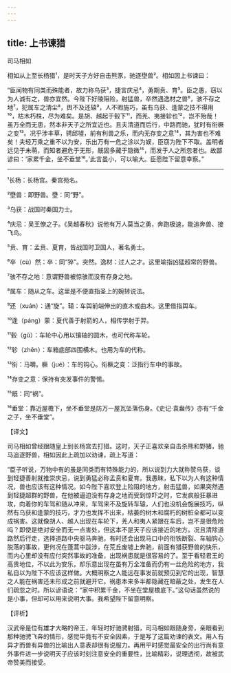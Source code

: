 ```yaml
---
---
---
```

title: 上书谏猎
---




司马相如

相如从上至长杨猎¹，是时天子方好自击熊豕，驰逐壄兽²。相如因上书谏曰：

“臣闻物有同类而殊能者，故力称乌获³，捷言庆忌⁴，勇期贲、育⁵。臣之愚，窃以为人诚有之，兽亦宜然。今陛下好陵阻险，射猛兽，卒然遇逸材之兽⁶，骇不存之地⁷，犯属车之清尘⁸，舆不及还辕⁹，人不暇施巧，虽有乌获、逢蒙之技不得用¹⁰，枯木朽株，尽为难矣。是胡、越起于毂下¹¹，而羌、夷接轸也¹²，岂不殆哉！虽万全而无患，然本非天子之所宜近也。且夫清道而后行，中路而驰，犹时有衔橛之变¹³。况乎涉丰草，骋邱墟，前有利兽之乐，而内无存变之意¹⁴，其为害也不难矣！夫轻万乘之重不以为安，乐出万有一危之涂以为娱，臣窃为陛下不取。盖明者远见于未萌，而知者避危于无形，旤固多藏于隐微¹⁵，而发于人之所忽者也。故鄙谚曰：‘家累千金，坐不垂堂¹⁶。’此言虽小，可以喻大。臣愿陛下留意幸察。”



***



¹长杨：长杨宫。秦宫苑名。

²壄兽：即野兽。壄：同“野”。

³乌获：战国时秦国力士。

⁴庆忌：吴王僚之子。《吴越春秋》说他有万人莫当之勇，奔跑极速，能追奔兽、接飞鸟。

⁵贲、育：孟贲、夏育，皆战国时卫国人，著名勇士。

⁶卒（cù）然：卒：同“猝”。突然。逸材：过人之才。这里喻指凶猛超常的野兽。

⁷骇不存之地：意谓野兽被惊骇而没有存身之地。

⁸属车：随从之车。这里是不便直指圣上的婉转说法。

⁹还（xuán）：通“旋”。辕：车舆前端伸出的直木或曲木。这里借指舆车。

¹⁰逢（páng）蒙：夏代善于射箭的人，相传学射于羿。

¹¹毂（gǔ）：车轮中心用以镶轴的圆木，也可代称车轮。

¹²轸（zhěn）：车箱底部四围横木。也用为车的代称。

¹³衔：马嚼。橛（jué）：车的钩心。衔橛之变：泛指行车中的事故。

¹⁴存变之意：保持有突发事件的警惕。

¹⁵旤：同“祸”。

¹⁶垂堂：靠近屋檐下，坐不垂堂是防万一屋瓦坠落伤身。《史记·袁盎传》亦有“千金之子，坐不垂堂”。

【译文】

司马相如曾经跟随皇上到长杨宫去打猎。这时，天子正喜欢亲自击杀熊和野猪，驰马追逐野兽，相如因此上疏加以劝谏，疏上写道：

“臣子听说，万物中有的虽是同类而有特殊能力的，所以说到力大就称赞乌获，谈到轻捷善射就推崇庆忌，说到勇猛必称孟贲和夏育。我愚昧，私下以为人有这种情况，兽也应该有这种情况。如今陛下喜欢登上险阻的地方，射击猛兽，如果突然遇到轻捷超群的野兽，在他被逼迫没有存身之地而受到惊吓之时，它发疯般狂暴进攻，向着你的车驾和随从冲来，车驾来不及旋转车辕，人们也没机会施展技巧，纵然有乌获和逢蒙的技巧，才力也发挥不出来，枯萎的树木和腐朽的树桩全都可以变成祸害。这就像胡人、越人出现在车轮下，羌人和夷人紧跟在车后，岂不是很危险吗？即使是绝对安全而无一点害处，但这本不是天子应该接近的地方。况且清除道路然后行走，选择道路中央驱马奔驰，有时还会出现马口中的衔铁断裂、车轴钩心脱落的事故，更何况在蓬蒿中跋涉，在荒丘废墟上奔驰，前面有猎获野兽的快乐，而内心里却没有应付突然事故的准备，出现祸患就是很容易的了。至于看轻君王的高贵地位，不以此为安乐，却乐意出现在虽有万全准备而仍有一丝危险的地方，我私自以为陛下不应该这样做。大概明察之人能远在事发前就预见到它的出现，智慧之人能在祸害还未形成之前就避开它。祸患本来多半都隐藏在暗蔽之处，发生在人们疏忽之时。所以谚语说：“家中积累千金，不坐在堂屋檐底下。”这句话虽然说的是小事，但却可以用来说明大事。我希望陛下留意明察。

【评析】

汉武帝是位有雄才大略的帝王，年轻时好驰骋射猎，司马相如跟随身旁，亲眼看到那种驰骋飞奔的情形，感觉毕竟有不安全因素，于是写了这篇劝谏的表文。用人有异才而兽有异兽的比喻出人意表却很有说服力。再用平时感觉最安全的出行尚有意外事件进一步说明天子应该时刻注意安全的重要性，比喻精彩，说理透彻，故被武帝赞美而接受。
